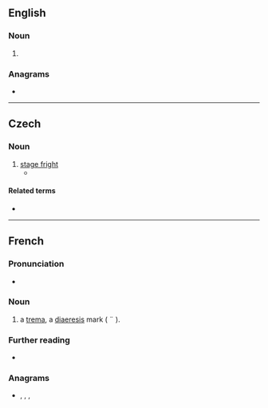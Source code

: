 {{also|trema|Trema}}
==English==

===Noun===
{{en-noun}}

# {{alternative form of|en|trema}}

===Anagrams===
* {{anagrams|en|a=aemrt|'mater|METAR|armet|mater|metra|ramet|tamer|terma}}

----

==Czech==

===Noun===
{{cs-noun|g=f}}

# [[stage fright]]
#* {{quote-book|cs|passage=Předstoupiti před velké množství lidí vyvolává u každého začátečníka stísněnost. Říkáme tomu neučeně »'''tréma'''«.|title=[[:cs:S:O podivínech a lidech nápadných/II|O podivínech a lidech nápadných]]|author=Antonín Heveroch|year=1901}}

====Related terms====
* {{l|cs|trémista|g=m}}

----

==French==

===Pronunciation===
* {{fr-IPA}}

===Noun===
{{fr-noun|m}}

# a [[trema]], a [[diaeresis]] mark ( ¨ ).

===Further reading===
* {{R:TLFi}}

===Anagrams===
* {{l|fr|marte}}, {{l|fr|mater}}, {{l|fr|trame}}, {{l|fr|tramé}}